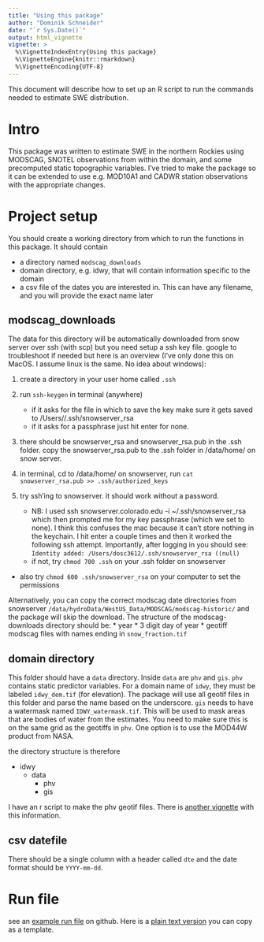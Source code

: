 ```yaml
---
title: "Using this package"
author: "Dominik Schneider"
date: "`r Sys.Date()`"
output:	html_vignette
vignette: >
  %\VignetteIndexEntry{Using this package}
  %\VignetteEngine{knitr::rmarkdown}
  %\VignetteEncoding{UTF-8}
---
```



This document will describe how to set up an R script to run the commands needed to estimate SWE distribution. 

# Intro

This package was written to estimate SWE in the northern Rockies using MODSCAG, SNOTEL observations from within the domain, and some precomputed static topographic variables. I've tried to make the package so it can be extended to use e.g. MOD10A1 and CADWR station observations with the appropriate changes.

# Project setup

You should create a working directory from which to run the functions in this package. It should contain

* a directory named `modscag_downloads`
* domain directory, e.g. idwy, that will contain information specific to the domain
* a csv file of the dates you are interested in. This can have any filename, and you will provide the exact name later

## modscag_downloads

The data for this directory will be automatically downloaded from snow server over ssh (with scp) but you need setup a ssh key file. google to troubleshoot if needed but here is an overview (I've only done this on MacOS. I assume linux is the same. No idea about windows):

1. create a directory in your user home called `.ssh`

2. run `ssh-keygen` in terminal (anywhere)
	+ if it asks for the file in which to save the key make sure it gets saved to /Users/<username>/.ssh/snowserver_rsa
	+ if it asks for a passphrase just hit enter for none.
	
3. there should be snowserver_rsa and snowserver_rsa.pub in the .ssh folder. copy the snowserver_rsa.pub to the .ssh folder in /data/home/<username> on snow server.

4. in terminal, cd to /data/home/<username> on snowserver, run `cat snowserver_rsa.pub >> .ssh/authorized_keys`

5. try ssh'ing to snowserver. it should work without a password.
	+ NB: I used ssh snowserver.colorado.edu -i ~/.ssh/snowserver_rsa which then prompted me for my key passphrase (which we set to none). I think this confuses the mac because it can't store nothing in the keychain. I hit enter a couple times and then it worked the following ssh attempt. Importantly, after logging in you should see: `Identity added: /Users/dosc3612/.ssh/snowserver_rsa ((null)`
	+ if not, try `chmod 700 .ssh` on your .ssh folder on snowserver
+ also try `chmod 600 .ssh/snowserver_rsa` on your computer to set the permissions

Alternatively, you can copy the correct modscag date directories from snowserver `/data/hydroData/WestUS_Data/MODSCAG/modscag-historic/` and the package will skip the download. The structure of the modscag-downloads directory should be:
* year
*	3 digit day of year
* geotiff modscag files with names ending in `snow_fraction.tif`


## domain directory

This folder should have a `data` directory. Inside `data` are `phv` and `gis`. `phv` contains static predictor variables. For a domain name of `idwy`, they must be labeled `idwy_dem.tif` (for elevation). The package will use all geotif files in this folder and parse the name based on the underscore. `gis` needs to have a watermask named `IDWY_watermask.tif`. This will be used to mask areas that are bodies of water from the estimates. You need to make sure this is on the same grid as the geotiffs in `phv`. One option is to use the MOD44W product from NASA.

the directory structure is therefore

* idwy
	* data
		* phv
		* gis

I have an r script to make the phv geotif files. There is [another vignette](Make_PHV_Inputs.html) with this information.


## csv datefile

There should be a single column with a header called `dte` and the date format should be `YYYY-mm-dd`.
        

# Run file

see an [example run file](https://github.com/hoargroup/example_sweRegression/blob/master/run_ucrb.R) on github. Here is a [plain text version](https://raw.githubusercontent.com/hoargroup/example_sweRegression/master/run_ucrb.R) you can copy as a template.
